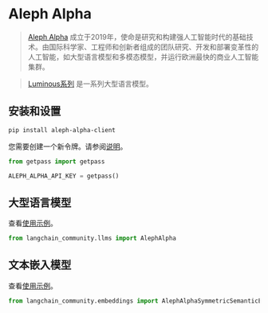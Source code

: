 # Aleph Alpha

>[Aleph Alpha](https://docs.aleph-alpha.com/) 成立于2019年，使命是研究和构建强人工智能时代的基础技术。由国际科学家、工程师和创新者组成的团队研究、开发和部署变革性的人工智能，如大型语言模型和多模态模型，并运行欧洲最快的商业人工智能集群。

>[Luminous系列](https://docs.aleph-alpha.com/docs/introduction/luminous/) 是一系列大型语言模型。

## 安装和设置

```bash
pip install aleph-alpha-client
```

您需要创建一个新令牌。请参阅[说明](https://docs.aleph-alpha.com/docs/account/#create-a-new-token)。

```python
from getpass import getpass

ALEPH_ALPHA_API_KEY = getpass()
```


## 大型语言模型

查看[使用示例](/docs/integrations/llms/aleph_alpha)。

```python
from langchain_community.llms import AlephAlpha
```

## 文本嵌入模型

查看[使用示例](/docs/integrations/text_embedding/aleph_alpha)。

```python
from langchain_community.embeddings import AlephAlphaSymmetricSemanticEmbedding, AlephAlphaAsymmetricSemanticEmbedding
```
